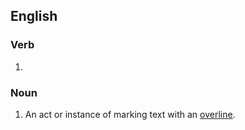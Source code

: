 ==English==

===Verb===
{{head|en|verb form}}

# {{present participle of|overline|lang=en|nocat=1}}

===Noun===
{{en-noun}}

# An act or instance of marking text with an [[overline]].